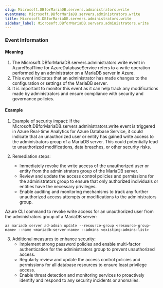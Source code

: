```yaml
--- 
slug: Microsoft.DBforMariaDB.servers.administrators.write
eventname: Microsoft.DBforMariaDB.servers.administrators.write
title: Microsoft.DBforMariaDB.servers.administrators.write
sidebar_label: Microsoft.DBforMariaDB.servers.administrators.write
---
```

                       
### Event Information

#### Meaning

1. The Microsoft.DBforMariaDB.servers.administrators.write event in AzureRealTime for AzureDatabaseService refers to a write operation performed by an administrator on a MariaDB server in Azure.
2. This event indicates that an administrator has made changes to the configuration or settings of the MariaDB server.
3. It is important to monitor this event as it can help track any modifications made by administrators and ensure compliance with security and governance policies.

#### Example

1. Example of security impact: If the Microsoft.DBforMariaDB.servers.administrators.write event is triggered in Azure Real-time Analytics for Azure Database Service, it could indicate that an unauthorized user or entity has gained write access to the administrators group of a MariaDB server. This could potentially lead to unauthorized modifications, data breaches, or other security risks.

2. Remediation steps:
   - Immediately revoke the write access of the unauthorized user or entity from the administrators group of the MariaDB server.
   - Review and update the access control policies and permissions for the administrators group to ensure that only authorized individuals or entities have the necessary privileges.
   - Enable auditing and monitoring mechanisms to track any further unauthorized access attempts or modifications to the administrators group.

Azure CLI command to revoke write access for an unauthorized user from the administrators group of a MariaDB server:
```
az mariadb server ad-admin update --resource-group <resource-group-name> --name <mariadb-server-name> --admins <existing-admins-list>
```

3. Additional measures to enhance security:
   - Implement strong password policies and enable multi-factor authentication for the administrators group to prevent unauthorized access.
   - Regularly review and update the access control policies and permissions for all database resources to ensure least privilege access.
   - Enable threat detection and monitoring services to proactively identify and respond to any security incidents or anomalies.


 